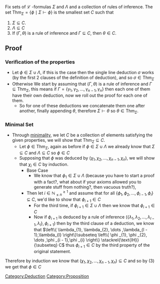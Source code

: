 Fix sets of <math>\mathcal{L}</math> -formulas <math>\Sigma</math> and <math>\Lambda</math> and a collection of rules of inference. The set <math>\mathrm{Thm}_{\Sigma}=\{\phi \mid \Sigma \vdash \phi\}</math> is the smallest set <math>C</math> such that

# <math>\Sigma \subseteq C</math>.
# <math>\Lambda \subseteq C</math>
# If <math>(\Gamma, \theta)</math> is a rule of inference and <math>\Gamma \subseteq C,</math> then <math>\theta \in C</math>.

== Proof ==

=== Verification of the properties ===
* Let <math>\phi  \in \Sigma \cup \Lambda</math>, if this is the case then the single line deduction <math>\sigma</math> works (by the first 2 clauses of the definition of deduction), and so <math>\sigma \in \text{Thm}_{\Sigma}</math>
* Otherwise We start by assuming that <math>\left( \Gamma, \theta \right)</math> is a rule of inference and <math>\Gamma \subseteq \text{Thm}_{\Sigma}</math>, this means if <math>\Gamma = \left\{ \gamma_{1}, \gamma_{2},  \dots ,\gamma_{n - 1},\gamma_{n} \right\}</math> then each one of them have their own deduction, now we roll out the proof for each one of them.
** So for one of these deductions we concatenate them one after another, finally appending <math>\theta</math>, therefore <math>\Sigma \vdash \theta</math> so <math>\theta \in \text{Thm}_{\Sigma}</math>.

=== Minimal Set ===

* Through [[minimality]], we let <math>C</math> be a collection of elements satisfying the given properties, we will show that <math>\text{Thm}_{\Sigma} \subseteq C</math>.
** Let <math>\phi \in \text{Thm}_{\Sigma}</math>, again as before if <math>\phi  \in \Sigma \cup \Lambda</math> we already know that <math>\Sigma \subseteq C</math> and <math>\Lambda \subseteq C</math> so <math>\phi \in C</math>
** Supposing that <math>\phi </math>  was deduced by <math>\left( \chi _{1}, \chi _{2},  \dots ,\chi _{n - 1},\chi _{n} \right)</math>, we will show that <math>\chi_{i} \in C</math> by induction.
*** Base Case
**** We know that <math>\phi_{1} \in \Sigma \cup \Lambda</math> (because you have to start a proof with a fact?, what about if your axioms allowed you to generate stuff from nothing?, then vacuous truth?),
*** Then let <math>i \in \mathbb{N}^{\ge 1}_{\le n}</math> and assume that for all  <math>\left\{ \phi _{1}, \phi _{2},  \dots ,\phi _{i - 1},\phi _{i} \right\} \subseteq C</math>, we'd like to show that <math>\phi _{i + 1} \in C</math>
**** For the third time, if <math>\phi _{i + 1} \in \Sigma \cup \Lambda</math> then we know that <math>\phi _{i + 1} \in C</math>
**** Now if <math>\phi _{i + 1}</math> is deduced by a rule of inference <math>\left( \left\{ \lambda_{1}, \lambda_{2},  \dots ,\lambda_{l - 1},\lambda_{l} \right\} , \phi _{i + 1}\right)</math> then by the third clause of a deduction, we know that <math>\left\{ \lambda_{1}, \lambda_{2},  \dots ,\lambda_{l - 1},\lambda_{l} \right\}\subseteq \left\{ \phi _{1}, \phi _{2},  \dots ,\phi _{i - 1},\phi _{i} \right\} \stackrel{\text{IH}}{\subseteq} C</math> thus <math>\phi _{i + 1} \in C</math> by the third property of the original statement.

Therefore by induction we know that <math>\left( \chi _{1}, \chi _{2},  \dots ,\chi _{n - 1},\chi _{n} \right) \subseteq C</math> and so by (3) we get that <math>\phi  \in C</math>
[[Category:Deduction]]
[[Category:Proposition]]